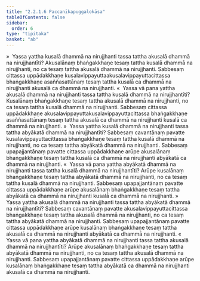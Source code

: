 ```yaml
---
title: "2.2.1.6 Paccanīkapuggalokāsa"
tableOfContents: false
sidebar:
  order: 6
type: "tipitaka"
basket: "ab"
---
```



<DynamicBreadcrumb />

<Division number="109">

<Paragraph number="485">
»  Yassa yattha kusalā dhammā na nirujjhanti tassa tattha akusalā dhammā na nirujjhantīti?
</Paragraph>

<Paragraph number="486">
Akusalānaṃ bhaṅgakkhaṇe tesaṃ tattha kusalā dhammā na nirujjhanti, no ca tesaṃ tattha akusalā dhammā na nirujjhanti. Sabbesaṃ cittassa uppādakkhaṇe kusalavippayuttaakusalavippayuttacittassa bhaṅgakkhaṇe asaññasattānaṃ tesaṃ tattha kusalā ca dhammā na nirujjhanti akusalā ca dhammā na nirujjhanti.
</Paragraph>

<Paragraph number="487">
«  Yassa vā pana yattha akusalā dhammā na nirujjhanti tassa tattha kusalā dhammā na nirujjhantīti?
</Paragraph>

<Paragraph number="488">
Kusalānaṃ bhaṅgakkhaṇe tesaṃ tattha akusalā dhammā na nirujjhanti, no ca tesaṃ tattha kusalā dhammā na nirujjhanti. Sabbesaṃ cittassa uppādakkhaṇe akusalavippayuttakusalavippayuttacittassa bhaṅgakkhaṇe asaññasattānaṃ tesaṃ tattha akusalā ca dhammā na nirujjhanti kusalā ca dhammā na nirujjhanti.
</Paragraph>

<Paragraph number="489">
»  Yassa yattha kusalā dhammā na nirujjhanti tassa tattha abyākatā dhammā na nirujjhantīti?
</Paragraph>

<Paragraph number="490">
Sabbesaṃ cavantānaṃ pavatte kusalavippayuttacittassa bhaṅgakkhaṇe tesaṃ tattha kusalā dhammā na nirujjhanti, no ca tesaṃ tattha abyākatā dhammā na nirujjhanti. Sabbesaṃ upapajjantānaṃ pavatte cittassa uppādakkhaṇe arūpe akusalānaṃ bhaṅgakkhaṇe tesaṃ tattha kusalā ca dhammā na nirujjhanti abyākatā ca dhammā na nirujjhanti.
</Paragraph>

<Paragraph number="491">
«  Yassa vā pana yattha abyākatā dhammā na nirujjhanti tassa tattha kusalā dhammā na nirujjhantīti?
</Paragraph>

<Paragraph number="492">
Arūpe kusalānaṃ bhaṅgakkhaṇe tesaṃ tattha abyākatā dhammā na nirujjhanti, no ca tesaṃ tattha kusalā dhammā na nirujjhanti. Sabbesaṃ upapajjantānaṃ pavatte cittassa uppādakkhaṇe arūpe akusalānaṃ bhaṅgakkhaṇe tesaṃ tattha abyākatā ca dhammā na nirujjhanti kusalā ca dhammā na nirujjhanti.
</Paragraph>

</Division>
<Division number="110">

<Paragraph number="493">
»  Yassa yattha akusalā dhammā na nirujjhanti tassa tattha abyākatā dhammā na nirujjhantīti?
</Paragraph>

<Paragraph number="494">
Sabbesaṃ cavantānaṃ pavatte akusalavippayuttacittassa bhaṅgakkhaṇe tesaṃ tattha akusalā dhammā na nirujjhanti, no ca tesaṃ tattha abyākatā dhammā na nirujjhanti. Sabbesaṃ upapajjantānaṃ pavatte cittassa uppādakkhaṇe arūpe kusalānaṃ bhaṅgakkhaṇe tesaṃ tattha akusalā ca dhammā na nirujjhanti abyākatā ca dhammā na nirujjhanti.
</Paragraph>

<Paragraph number="495">
«  Yassa vā pana yattha abyākatā dhammā na nirujjhanti tassa tattha akusalā dhammā na nirujjhantīti?
</Paragraph>

<Paragraph number="496">
Arūpe akusalānaṃ bhaṅgakkhaṇe tesaṃ tattha abyākatā dhammā na nirujjhanti, no ca tesaṃ tattha akusalā dhammā na nirujjhanti. Sabbesaṃ upapajjantānaṃ pavatte cittassa uppādakkhaṇe arūpe kusalānaṃ bhaṅgakkhaṇe tesaṃ tattha abyākatā ca dhammā na nirujjhanti akusalā ca dhammā na nirujjhanti.
</Paragraph>
</Division>